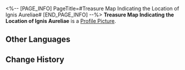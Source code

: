 <%-- [PAGE_INFO]
PageTitle=#Treasure Map Indicating the Location of Ignis Aureliae#
[END_PAGE_INFO] --%>
{{Item Infobox
|id          = 140296
|image       = Item Treasure Map Indicating the Location of Ignis Aureliae.png
|type        = Mission Item
|invCategory = Missions
|rarity      = 3
|effect      = 
|description = In Mr. Xiyan's story, this is a treasure map recording the location of the Ignis Aureliae. But in your eyes, this is just an Alchemy Commission map with a random circle drawn on it.
}}
{{Description|''"It is said that 'A Sword Is Mightier When Hidden.' He therefore hid the Ignis Aureliae away from potential thieves before he was incarcerated."''<br />''"There it is! The classic adventure story trope where a century-old treasure map just gets discovered out of nowhere!"''}}
'''Treasure Map Indicating the Location of Ignis Aureliae''' is a [[Profile Picture]].

==Other Languages==
{{Other Languages
|en   = Treasure Map Indicating the Location of Ignis Aureliae
|zhs  = 记录着天火熔金位置的藏宝图
|zht  = 記錄著天火熔金位置的藏寶圖
|ja   = 天火熔金の位置が記録されている宝の地図
|ko   = 천화용금의 위치가 기록된 보물 지도
|es   = Mapa del tesoro con la ubicación del Oro igneoceleste
|fr   = Carte au trésor indiquant l'emplacement de l'Ignis Aureliae
|ru   = Карта сокровищ для поиска сакрального золота
|th   = แผนที่สมบัติที่ระบุตำแหน่งทองคำเพลิงศักดิ์สิทธิ์
|vi   = Bản Đồ Kho Báu Ghi Vị Trí Vàng Thiên Hỏa
|de   = Schatzkarte mit Angaben zum Fundort des Heiligen Feuergoldes
|id   = Peta Harta yang Menunjukkan Letak Api Pelebur Emas
|pt   = Mapa do Tesouro Indicando a Localização do Ignis Aureliae
}}

==Change History==
{{Change History|1.2}}